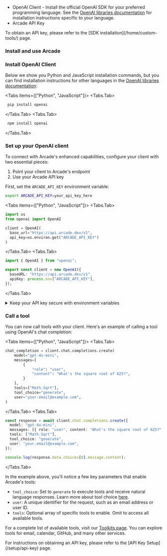 
- OpenAI Client - Install the official OpenAI SDK for your preferred programming language. See the [OpenAI libraries documentation](https://platform.openai.com/docs/libraries) for installation instructions specific to your language.
- Arcade API Key

<Tip>
  To obtain an API key, please refer to the [SDK
  installation](/home/custom-tools/) page.
</Tip>

### Install and use Arcade

<Steps>

### Install OpenAI Client

Below we show you Python and JavaScript installation commands, but you can find installation instructions for other languages in the [OpenAI libraries documentation](https://platform.openai.com/docs/libraries):

<Tabs items={["Python", "JavaScript"]}> <Tabs.Tab>

```bash
 pip install openai
```

</Tabs.Tab> <Tabs.Tab>

```bash
 npm install openai
```

</Tabs.Tab> </Tabs>

### Set up your OpenAI client

To connect with Arcade's enhanced capabilities, configure your client with two essential pieces:

1. Point your client to Arcade's endpoint
2. Use your Arcade API key

First, set the `ARCADE_API_KEY` environment variable:
```bash
export ARCADE_API_KEY=your_api_key_here
```

<Tabs items={["Python", "JavaScript"]}> <Tabs.Tab>

```python
import os
from openai import OpenAI

client = OpenAI(
  base_url="https://api.arcade.dev/v1",
  api_key=os.environ.get("ARCADE_API_KEY")
)

```

</Tabs.Tab> <Tabs.Tab>

```typescript
import { OpenAI } from "openai";

export const client = new OpenAI({
  baseURL: "https://api.arcade.dev/v1",
  apiKey: process.env["ARCADE_API_KEY"],
});
```

</Tabs.Tab> </Tabs>

<details className="rounded-lg border border-blue-100 bg-blue-50/30 p-4 my-4 dark:border-blue-900/50 dark:bg-blue-950/30 hover:bg-blue-100/50 dark:hover:bg-blue-950/40 transition-colors">
  <summary className="flex items-center gap-2 text-sm font-medium dark:hover:bg-transparent">
    <Info className="text-blue-500 dark:text-blue-400 w-4 h-4" />
    <span>Keep your API key secure with environment variables</span>
  </summary>

  <div className="mt-4 text-sm text-neutral-700 dark:text-neutral-300">
    We recommend storing your API key in a `.env` file:

    1. Create a `.env` file:

    ```
    ARCADE_API_KEY=your_api_key_here
    ```

    2. Use a package like `dotenv` or `python-dotenv` to load the `.env` file in your code and populate the `ARCADE_API_KEY` environment variable.

  </div>
</details>

### Call a tool

You can now call tools with your client. Here's an example of calling a tool using OpenAI's chat completion:

<Tabs items={["Python", "JavaScript"]}> <Tabs.Tab>

```python
chat_completion = client.chat.completions.create(
    model="gpt-4o-mini",
    messages=[
        {
            "role": "user",
            "content": "What's the square root of 625?",
        }
    ],
    tools=["Math.Sqrt"],
    tool_choice="generate",
    user="your.email@example.com",
)
```

</Tabs.Tab> <Tabs.Tab>

```typescript
const response = await client.chat.completions.create({
  model: "gpt-4o-mini",
  messages: [{ role: "user", content: "What's the square root of 625?" }],
  tools: ["Math.Sqrt"],
  tool_choice: "generate",
  user: "your.email@example.com",
});

console.log(response.data.choices[0].message.content);
```

</Tabs.Tab> </Tabs>

In the example above, you'll notice a few key parameters that enable Arcade's tools:

- `tool_choice`: Set to `generate` to execute tools and receive natural language responses. Learn more about tool choice [here](/home/use-tools/tool-choice).
- `user`: A unique identifier for the request, such as an email address or user ID.
- `tools`: Optional array of specific tools to enable. Omit to access all available tools.

For a complete list of available tools, visit our [Toolkits page](/toolkits). You can explore tools for email, calendar, GitHub, and many other services.

</Steps>

<Tip>
  For instructions on obtaining an API key, please refer to the [API Key
  Setup](/setup/api-key) page.
</Tip>

